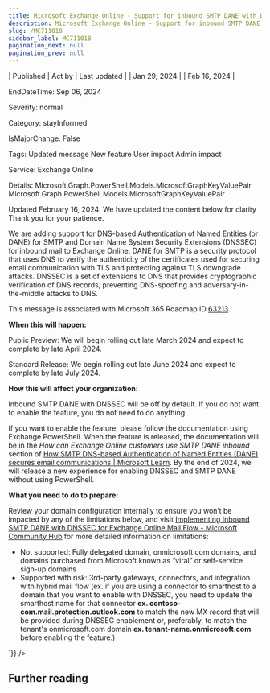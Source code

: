 ```yaml
---
title: Microsoft Exchange Online - Support for inbound SMTP DANE with DNSSEC
description: Microsoft Exchange Online - Support for inbound SMTP DANE with DNSSEC
slug: /MC711018
sidebar_label: MC711018
pagination_next: null
pagination_prev: null
---
```



| Published | Act by | Last updated |
| Jan 29, 2024 |  | Feb 16, 2024 |

EndDateTime: Sep 06, 2024

Severity: normal

Category: stayInformed

IsMajorChange: False

Tags: Updated message New feature User impact Admin impact

Service: Exchange Online

Details: Microsoft.Graph.PowerShell.Models.MicrosoftGraphKeyValuePair Microsoft.Graph.PowerShell.Models.MicrosoftGraphKeyValuePair

<div dangerouslySetInnerHTML={{__html:`
<p style="">Updated February 16, 2024: We have updated the content below for clarity Thank you for your patience.</p><p style="">We are adding support for DNS-based Authentication of Named Entities (or DANE) for SMTP and Domain Name System Security Extensions (DNSSEC) for inbound mail to Exchange Online. DANE for SMTP is a security protocol that uses DNS to verify the authenticity of the certificates used for securing email communication with TLS and protecting against TLS downgrade attacks. DNSSEC is a set of extensions to DNS that provides cryptographic verification of DNS records, preventing DNS-spoofing and adversary-in-the-middle attacks to DNS.</p><p>This message is associated with Microsoft 365 Roadmap ID <a href="https://www.microsoft.com/microsoft-365/roadmap?filters=&amp;searchterms=63213" target="_blank">63213</a>.</p><p>
</p><p><b>When this will happen:</b><br></p>

<p>Public Preview: We will begin rolling out late March 2024 and expect to complete by late April 2024.<br></p>

<p>Standard Release: We begin rolling out late June 2024 and expect to complete by late July 2024.</p><p><b>How this will affect your organization:</b><br></p>

<p>Inbound SMTP DANE with DNSSEC will be off by default. If you do not want to enable the feature, you do not need to do anything.</p><p>If you want to enable the feature, please follow the documentation using Exchange PowerShell. When the feature is released, the documentation will be in the <i>How can Exchange Online customers use SMTP DANE inbound</i> section of <a href="https://learn.microsoft.com/purview/how-smtp-dane-works?view=o365-worldwide#how-can-exchange-online-customers-use-smtp-dane-inbound" target="_blank">How SMTP DNS-based Authentication of Named Entities (DANE) secures email communications | Microsoft Learn</a>. By the end of 2024, we will release a new experience for enabling DNSSEC and SMTP DANE without using PowerShell.</p>
<p><b>What you need to do to prepare:</b></p>
<p>Review your domain configuration internally to ensure you won’t be impacted by any of the limitations below, and visit <a href="https://techcommunity.microsoft.com/t5/exchange-team-blog/implementing-inbound-smtp-dane-with-dnssec-for-exchange-online/ba-p/3939694" target="_blank">Implementing Inbound SMTP DANE with DNSSEC for Exchange Online Mail Flow - Microsoft Community Hub</a>&nbsp;for more detailed information on limitations:</p><ul><li>Not supported: Fully delegated domain, onmicrosoft.com domains, and domains purchased from Microsoft known as “viral” or self-service sign-up domains
</li><li>Supported with risk: 3rd-party gateways, connectors, and integration with hybrid mail flow (ex. if you are using a connector to smarthost to a domain that you want to enable with DNSSEC, you need to update the smarthost name for that connector <b>ex. contoso-com.mail.protection.outlook.com</b> to match the new MX record that will be provided during DNSSEC enablement or, preferably, to match the tenant's onmicrosoft.com domain <b>ex. tenant-name.onmicrosoft.com</b> before enabling the feature.)</li></ul><p>
</p>
`}} />

## Further reading
